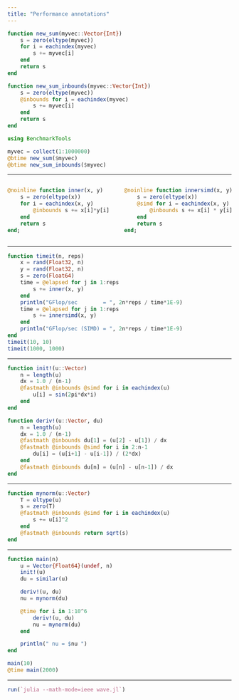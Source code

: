 ```yaml
---
title: "Performance annotations"
---
```


```julia
function new_sum(myvec::Vector{Int})
    s = zero(eltype(myvec))
    for i = eachindex(myvec)
        s += myvec[i]
    end
    return s
end

function new_sum_inbounds(myvec::Vector{Int})
    s = zero(eltype(myvec))
    @inbounds for i = eachindex(myvec)
        s += myvec[i]
    end
    return s
end
```

```julia
using BenchmarkTools

myvec = collect(1:1000000)
@btime new_sum($myvec)
@btime new_sum_inbounds($myvec)
```


---

::::: {.columns}
:::: {.column width="50%"}
```julia
@noinline function inner(x, y)
    s = zero(eltype(x))
    for i = eachindex(x, y)
        @inbounds s += x[i]*y[i]
    end
    return s
end;
```
:::: 
:::: {.column width="50%"}
```julia
@noinline function innersimd(x, y)
    s = zero(eltype(x))
    @simd for i = eachindex(x, y)
        @inbounds s += x[i] * y[i]
    end
    return s
end;
```
:::: 
:::::

---

```julia
function timeit(n, reps)
    x = rand(Float32, n)
    y = rand(Float32, n)
    s = zero(Float64)
    time = @elapsed for j in 1:reps
        s += inner(x, y)
    end
    println("GFlop/sec        = ", 2n*reps / time*1E-9)
    time = @elapsed for j in 1:reps
        s += innersimd(x, y)
    end
    println("GFlop/sec (SIMD) = ", 2n*reps / time*1E-9)
end
timeit(10, 10)
timeit(1000, 1000)
```

---

```julia
function init!(u::Vector)
    n = length(u)
    dx = 1.0 / (n-1)
    @fastmath @inbounds @simd for i in eachindex(u) 
        u[i] = sin(2pi*dx*i)
    end
end

function deriv!(u::Vector, du)
    n = length(u)
    dx = 1.0 / (n-1)
    @fastmath @inbounds du[1] = (u[2] - u[1]) / dx
    @fastmath @inbounds @simd for i in 2:n-1
        du[i] = (u[i+1] - u[i-1]) / (2*dx)
    end
    @fastmath @inbounds du[n] = (u[n] - u[n-1]) / dx
end
```

---

```julia
function mynorm(u::Vector)
    T = eltype(u)
    s = zero(T)
    @fastmath @inbounds @simd for i in eachindex(u)
        s += u[i]^2
    end
    @fastmath @inbounds return sqrt(s)
end
```

---

```julia
function main(n)
    u = Vector{Float64}(undef, n)
    init!(u)
    du = similar(u)

    deriv!(u, du)
    nu = mynorm(du)

    @time for i in 1:10^6
        deriv!(u, du)
        nu = mynorm(du)
    end

    println(" nu = $nu ")
end

main(10)
@time main(2000)
```

---

```julia
run(`julia --math-mode=ieee wave.jl`)
```
